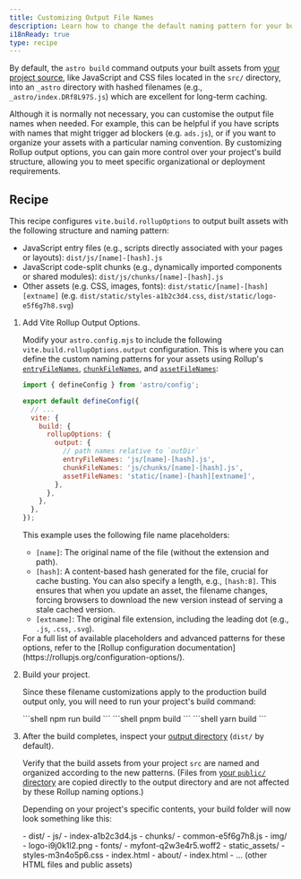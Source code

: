 ```yaml
---
title: Customizing Output File Names
description: Learn how to change the default naming pattern for your built assets like JavaScript, CSS, and images in Astro using Vite's Rollup options.
i18nReady: true
type: recipe
---
```


By default, the `astro build` command outputs your built assets from [your project source](/en/basics/project-structure/#src), like JavaScript and CSS files located in the `src/` directory, into an `_astro` directory with hashed filenames (e.g., `_astro/index.DRf8L97S.js`) which are excellent for long-term caching.

Although it is normally not necessary, you can customise the output file names when needed. For example, this can be helpful if you have scripts with names that might trigger ad blockers (e.g. `ads.js`), or if you want to organize your assets with a particular naming convention. By customizing Rollup output options, you can gain more control over your project's build structure, allowing you to meet specific organizational or deployment requirements.

## Recipe

This recipe configures `vite.build.rollupOptions` to output built assets with the following structure and naming pattern:
-   JavaScript entry files (e.g., scripts directly associated with your pages or layouts): `dist/js/[name]-[hash].js`
-   JavaScript code-split chunks (e.g., dynamically imported components or shared modules): `dist/js/chunks/[name]-[hash].js`
-   Other assets (e.g. CSS, images, fonts): `dist/static/[name]-[hash][extname]` (e.g. `dist/static/styles-a1b2c3d4.css`, `dist/static/logo-e5f6g7h8.svg`)

<Steps>

1.  Add Vite Rollup Output Options.

    Modify your `astro.config.mjs` to include the following `vite.build.rollupOptions.output` configuration. This is where you can define the custom naming patterns for your assets using Rollup's [`entryFileNames`](https://rollupjs.org/configuration-options/#output-entryfilenames), [`chunkFileNames`](https://rollupjs.org/configuration-options/#output-chunkfilenames), and [`assetFileNames`](https://rollupjs.org/configuration-options/#output-assetfilenames):

    ```javascript title="astro.config.mjs" ins
    import { defineConfig } from 'astro/config';

    export default defineConfig({
      // ...
      vite: {
        build: {
          rollupOptions: {
            output: {
              // path names relative to `outDir`
              entryFileNames: 'js/[name]-[hash].js',
              chunkFileNames: 'js/chunks/[name]-[hash].js',
              assetFileNames: 'static/[name]-[hash][extname]',
            },
          },
        },
      },
    });
    ```

    This example uses the following file name placeholders:
    *   `[name]`: The original name of the file (without the extension and path).
    *   `[hash]`: A content-based hash generated for the file, crucial for cache busting. You can also specify a length, e.g., `[hash:8]`. This ensures that when you update an asset, the filename changes, forcing browsers to download the new version instead of serving a stale cached version.
    *   `[extname]`: The original file extension, including the leading dot (e.g., `.js`, `.css`, `.svg`).

    <ReadMore>
    For a full list of available placeholders and advanced patterns for these options, refer to the [Rollup configuration documentation](https://rollupjs.org/configuration-options/).
    </ReadMore>

2.  Build your project.

    Since these filename customizations apply to the production build output only, you will need to run your project's build command:

    <PackageManagerTabs>
      <Fragment slot="npm">
      ```shell
      npm run build
      ```
      </Fragment>
      <Fragment slot="pnpm">
      ```shell
      pnpm build
      ```
      </Fragment>
      <Fragment slot="yarn">
      ```shell
      yarn build
      ```
      </Fragment>
    </PackageManagerTabs>

3. After the build completes, inspect your [output directory](/en/reference/configuration-reference/#outdir) (`dist/` by default).

    Verify that the build assets from your project `src` are named and organized according to the new patterns. (Files from [your `public/` directory](/en/basics/project-structure/#public) are copied directly to the output directory and are not affected by these Rollup naming options.)

    Depending on your project's specific contents, your build folder will now look something like this:

    <FileTree>
    - dist/
      - js/
        - index-a1b2c3d4.js
        - chunks/
          - common-e5f6g7h8.js
      - img/
        - logo-i9j0k1l2.png
      - fonts/
        - myfont-q2w3e4r5.woff2
      - static_assets/
        - styles-m3n4o5p6.css
      - index.html
      - about/
        - index.html
      - ... (other HTML files and public assets)
    </FileTree>

</Steps>


